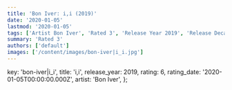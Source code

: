 ```yaml
---
title: 'Bon Iver: i,i (2019)'
date: '2020-01-05'
lastmod: '2020-01-05'
tags: ['Artist Bon Iver', 'Rated 3', 'Release Year 2019', 'Release Decade 2010']
summary: 'Rated 3'
authors: ['default']
images: ['/content/images/bon-iver|i_i.jpg']
---
```


  key: 'bon-iver|i_i',
  title: 'i,i',
  release_year: 2019,
  rating: 6,
  rating_date: '2020-01-05T00:00:00.000Z',
  artist: 'Bon Iver',
};

<MusicRating data={data} />
